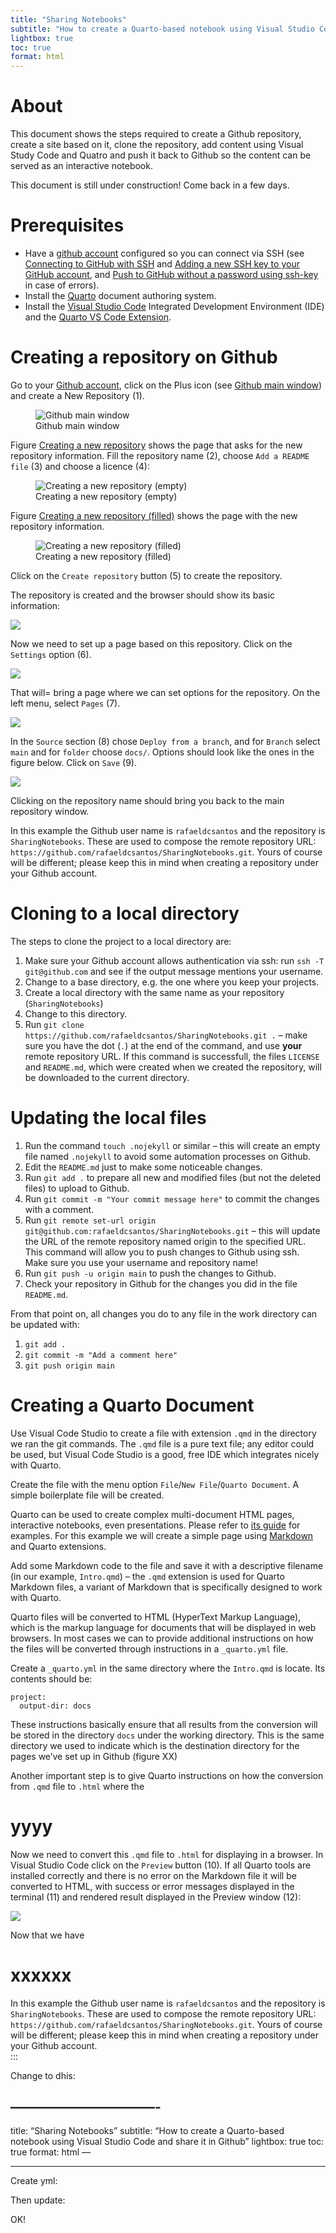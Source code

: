 ```yaml
---
title: "Sharing Notebooks"
subtitle: "How to create a Quarto-based notebook using Visual Studio Code and share it in Github"
lightbox: true
toc: true
format: html
---
```


# About

This document shows the steps required to create a Github repository, create a site based on it, clone the repository, add content using Visual Study Code and Quatro and push it back to Github so the content can be served as an interactive notebook.

:::{.callout-warning}
This document is still under construction! Come back in a few days.
:::

# Prerequisites

* Have a [github account](https://github.com) configured so you can connect via SSH (see [Connecting to GitHub with SSH](https://docs.github.com/en/authentication/connecting-to-github-with-ssh) and [Adding a new SSH key to your GitHub account](https://docs.github.com/en/authentication/connecting-to-github-with-ssh/adding-a-new-ssh-key-to-your-github-account), and [Push to GitHub without a password using ssh-key](https://stackoverflow.com/questions/14762034/push-to-github-without-a-password-using-ssh-key) in case of errors).
* Install the [Quarto](https://quarto.org/docs/get-started/) document authoring system.
* Install the [Visual Studio Code](https://code.visualstudio.com/download) Integrated Development Environment (IDE) and the [Quarto VS Code Extension](https://marketplace.visualstudio.com/items?itemName=quarto.quarto).

# Creating a repository on Github

Go to your [Github account](https://github.com), click on the Plus icon (see [Github main window](#fig-settings)) and create a New Repository (1).

![Github main window](Resources/github.webp){.lightbox #fig-github}

Figure [Creating a new repository](#fig-newrepo-empty) shows the page that asks for the new repository information. 
Fill the repository name (2), choose `Add a README file` (3) and choose a licence (4):

![Creating a new repository (empty)](Resources/newrepo-empty.webp){.lightbox #fig-newrepo-empty}

Figure [Creating a new repository (filled)](#fig-newrepo-filled) shows the page with the new repository information. 

![Creating a new repository (filled)](Resources/newrepo-filled.webp){.lightbox}


Click on the `Create repository` button (5) to create the repository.

The repository is created and the browser should show its basic information:

![](Resources/repocreated.webp){.lightbox}

Now we need to set up a page based on this repository. Click on the `Settings` option (6).

![](Resources/repocreated2.webp){.lightbox}

That will= bring a page where we can set options for the repository. On the left menu, select `Pages` (7). 

![](Resources/settings.webp){.lightbox}

In the `Source` section (8) chose `Deploy from a branch`, and for `Branch` select `main` and for `folder` choose `docs/`. Options should look like the ones in the figure below. Click on `Save` (9). 

![](Resources/pages.webp){.lightbox}

Clicking on the repository name should bring you back to the main repository window. 

::: {.callout-note}
In this example the Github user name is `rafaeldcsantos` and the repository is `SharingNotebooks`. These are used to compose the remote repository URL:  `https://github.com/rafaeldcsantos/SharingNotebooks.git`. Yours of course will be different; please keep this in mind when creating a repository under your Github account.  
:::

# Cloning to a local directory 

The steps to clone the project to a local directory are:

1. Make sure your Github account allows authentication via ssh: run `ssh -T git@github.com` and see if the output message mentions your username.
1. Change to a base directory, e.g. the one where you keep your projects. 
1. Create a local directory with the same name as your repository (`SharingNotebooks`)
1. Change to this directory. 
1. Run `git clone https://github.com/rafaeldcsantos/SharingNotebooks.git .` -- make sure you have the dot (`.`) at the end of the command, and use **your** remote repository URL. If this command is successfull, the files `LICENSE` and `README.md`, which were created when we created the repository, will be downloaded to the current directory.

# Updating the local files

1. Run the command `touch .nojekyll` or similar -- this will create an empty file named `.nojekyll` to avoid some automation processes on Github.
1. Edit the `README.md` just to make some noticeable changes. 
1. Run `git add .` to prepare all new and modified files (but not the deleted files) to upload to Github.
1. Run `git commit -m "Your commit message here"` to commit the changes with a comment.
1. Run `git remote set-url origin git@github.com:rafaeldcsantos/SharingNotebooks.git` -- this will update the URL of the remote repository named origin to the specified URL. This command will allow you to push changes to Github using ssh.<br> Make sure you use your username and repository name!
1. Run `git push -u origin main` to push the changes to Github.
1. Check your repository in Github for the changes you did in the file `README.md`.

From that point on, all changes you do to any file in the work directory can be updated with:

1. `git add .`
1. `git commit -m "Add a comment here"`
1. `git push origin main`

# Creating a Quarto Document

Use Visual Code Studio to create a file with extension `.qmd` in the directory we ran the git commands. The `.qmd` file is a pure text file; any editor could be used, but Visual Code Studio is a good, free IDE which integrates nicely with Quarto.

Create the file with the menu option 
`File`/`New File`/`Quarto Document`. A simple boilerplate file will be created. 

::: {.callout-note}
Quarto can be used to create complex multi-document HTML pages, interactive notebooks, even presentations. Please refer to [its guide](https://quarto.org/docs/guide/) for examples. For this example we will create a simple page using [Markdown](https://quarto.org/docs/authoring/markdown-basics.html) and Quarto extensions.
:::

Add some Markdown code to the file and save it with a descriptive filename (in our example, `Intro.qmd`) -- the `.qmd` extension is used for Quarto Markdown files, a variant of Markdown that is specifically designed to work with Quarto. 

Quarto files will be converted to HTML (HyperText Markup Language), which is the markup language for documents that will be displayed in web browsers. In most cases we can to provide additional instructions on how the files will be converted through instructions in a `_quarto.yml` file. 

Create a `_quarto.yml` in the same directory where the `Intro.qmd` is locate. Its contents should be:
 
```
project:
  output-dir: docs
```

These instructions basically ensure that all results from the conversion will be stored in the directory `docs` under the working directory. This is the same directory we used to indicate which is the destination directory for the pages we've set up in Github (figure XX)


Another important step is to give Quarto instructions on how the conversion from `.qmd` file to `.html` where the 

# yyyy

Now we need to convert this `.qmd` file to `.html` for displaying in a browser. In Visual Studio Code click on the `Preview` button (10). If all Quarto tools are installed correctly and there is no error on the Markdown file it will be converted to HTML, with success or error messages displayed in the terminal (11) and rendered result displayed in the Preview window (12): 

![](Resources/VSCode.webp){.lightbox}

Now that we have 

# xxxxxx

In this example the Github user name is `rafaeldcsantos` and the repository is `SharingNotebooks`. These are used to compose the remote repository URL:  `https://github.com/rafaeldcsantos/SharingNotebooks.git`. Yours of course will be different; please keep this in mind when creating a repository under your Github account.  
:::



Change to dhis:

----------------------------------
---
title: "Sharing Notebooks"
subtitle: "How to create a Quarto-based notebook using Visual Studio Code and share it in Github"
lightbox: true
toc: true
format: html
---


--------------------------------------------------------

Create yml:


Then update:



OK!

